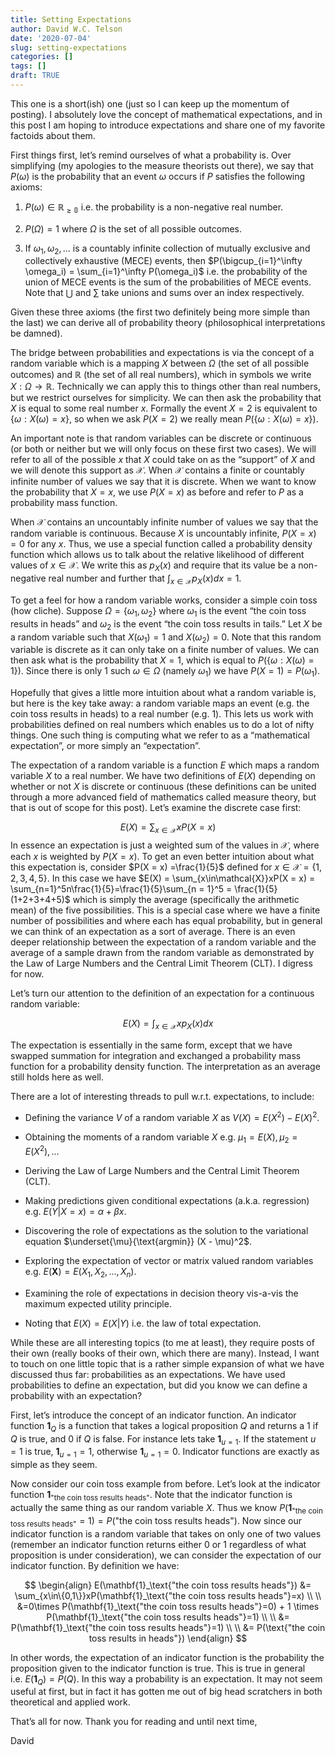 ```yaml
---
title: Setting Expectations
author: David W.C. Telson
date: '2020-07-04'
slug: setting-expectations
categories: []
tags: []
draft: TRUE
---
```


This one is a short(ish) one (just so I can keep up the momentum of posting). I absolutely love the concept of mathematical expectations, and in this post I am hoping to introduce expectations and share one of my favorite factoids about them. 

First things first, let's remind ourselves of what a probability is. Over simplifying (my apologies to the measure theorists out there), we say that $P(\omega)$ is the probability that an event $\omega$ occurs if $P$ satisfies the following axioms:

1. $P(\omega) \in \mathbb{R_{\ge0}}$ i.e. the probability is a non-negative real number.

2. $P(\Omega) = 1$ where $\Omega$ is the set of all possible outcomes.

3. If $\omega_1, \omega_2, ...$ is a countably infinite collection of mutually exclusive and collectively exhaustive (MECE) events, then $P(\bigcup_{i=1}^\infty \omega_i) = \sum_{i=1}^\infty P(\omega_i)$ i.e. the probability of the union of MECE events is the sum of the probabilities of MECE events. Note that $\bigcup$ and $\sum$ take unions and sums over an index respectively.

Given these three axioms (the first two definitely being more simple than the last) we can derive all of probability theory (philosophical interpretations be damned).

The bridge between probabilities and expectations is via the concept of a random variable which is a mapping $X$ between $\Omega$ (the set of all possible outcomes) and $\mathbb{R}$ (the set of all real numbers), which in symbols we write $X:\Omega\to\mathbb{R}$. Technically we can apply this to things other than real numbers, but we restrict ourselves for simplicity. We can then ask the probability that $X$ is equal to some real number $x$. Formally the event $X = 2$ is equivalent to $\{\omega: X(\omega) = x\}$, so when we ask $P(X = 2)$ we really mean $P(\{\omega: X(\omega) = x\})$. 

An important note is that random variables can be discrete or continuous (or both or neither but we will only focus on these first two cases). We will refer to all of the possible $x$ that $X$ could take on as the "support" of $X$ and we will denote this support as $\mathcal{X}$. When $\mathcal{X}$ contains a finite or countably infinite number of values we say that it is discrete. When we want to know the probability that $X = x$, we use $P(X=x)$ as before and refer to $P$ as a probability mass function. 

When $\mathcal{X}$ contains an uncountably infinite number of values we say that the random variable is continuous. Because $X$ is uncountably infinite, $P(X = x) = 0$ for any $x$. Thus, we use a special function called a probability density function which allows us to talk about the relative likelihood of different values of $x \in \mathcal{X}$. We write this as $p_X(x)$ and require that its value be a non-negative real number and further that $\int_{x \in \mathcal{X}}p_X(x)dx=1$.   

To get a feel for how a random variable works, consider a simple coin toss (how cliche). Suppose $\Omega = \{\omega_1, \omega_2\}$ where $\omega_1$ is the event "the coin toss results in heads" and $\omega_2$ is the event "the coin toss results in tails." Let $X$ be a random variable such that $X(\omega_1) = 1$ and $X(\omega_2) = 0$. Note that this random variable is discrete as it can only take on a finite number of values. We can then ask what is the probability that $X = 1$, which is equal to $P(\{\omega: X(\omega) = 1\})$. Since there is only $1$ such $\omega \in \Omega$ (namely $\omega_1$) we have $P(X = 1) = P(\omega_1)$. 

Hopefully that gives a little more intuition about what a random variable is, but here is the key take away: a random variable maps an event (e.g. the coin toss results in heads) to a real number (e.g. $1$). This lets us work with probabilities defined on real numbers which enables us to do a lot of nifty things. One such thing is computing what we refer to as a "mathematical expectation", or more simply an "expectation".

The expectation of a random variable is a function $E$ which maps a random variable $X$ to a real number. We have two definitions of $E(X)$ depending on whether or not $X$ is discrete or continuous (these definitions can be united through a more advanced field of mathematics called measure theory, but that is out of scope for this post). Let's examine the discrete case first:

$$E(X) = \sum_{x\in\mathcal{X}}xP(X = x)$$
In essence an expectation is just a weighted sum of the values in $\mathcal{X}$, where each $x$ is weighted by $P(X = x)$. To get an even better intuition about what this expectation is, consider $P(X = x) =\frac{1}{5}$ defined for $x \in \mathcal{X} = \{1, 2, 3, 4, 5\}$. In this case we have $E(X) = \sum_{x\in\mathcal{X}}xP(X = x) = \sum_{n=1}^5n\frac{1}{5}=\frac{1}{5}\sum_{n = 1}^5 = \frac{1}{5}(1+2+3+4+5)$ which is simply the average (specifically the arithmetic mean) of the five possibilities. This is a special case where we have a finite number of possibilities and where each has equal probability, but in general we can think of an expectation as a sort of average. There is an even deeper relationship between the expectation of a random variable and the average of a sample drawn from the random variable as demonstrated by the Law of Large Numbers and the Central Limit Theorem (CLT). I digress for now.

Let's turn our attention to the definition of an expectation for a continuous random variable:

$$E(X) = \int_{x\in\mathcal{X}}xp_X(x)dx$$

The expectation is essentially in the same form, except that we have swapped summation for integration and exchanged a probability mass function for a probability density function. The interpretation as an average still holds here as well. 

There are a lot of interesting threads to pull w.r.t. expectations, to include:

- Defining the variance $V$ of a random variable $X$ as $V(X) = E(X^2)-E(X)^2$.

- Obtaining the moments of a random variable $X$ e.g. $\mu_1 = E(X), \mu_2 = E(X^2),...$

- Deriving the Law of Large Numbers and the Central Limit Theorem (CLT).

- Making predictions given conditional expectations (a.k.a. regression) e.g. $E(Y|X=x) = \alpha + \beta x$.

- Discovering the role of expectations as the solution to the variational equation $\underset{\mu}{\text{argmin}} (X - \mu)^2$.

- Exploring the expectation of vector or matrix valued random variables e.g. $E(\mathbf{X}) = E(X_1,X_2,...,X_n)$.

- Examining the role of expectations in decision theory vis-a-vis the maximum expected utility principle.

- Noting that $E(X) = E(X|Y)$ i.e. the law of total expectation.

While these are all interesting topics (to me at least), they require posts of their own (really books of their own, which there are many). Instead, I want to touch on one little topic that is a rather simple expansion of what we have discussed thus far: probabilities as an expectations. We have used probabilities to define an expectation, but did you know we can define a probability with an expectation?

First, let's introduce the concept of an indicator function. An indicator function $\mathbf{1}_Q$ is a function that takes a logical proposition $Q$ and returns a $1$ if $Q$ is true, and $0$ if $Q$ is false. For instance lets take $\mathbf{1}_{u=1}$. If the statement $u = 1$ is true, $\mathbf{1}_{u=1} = 1$, otherwise $\mathbf{1}_{u=1} = 0$. Indicator functions are exactly as simple as they seem. 

Now consider our coin toss example from before. Let's look at the indicator function $\mathbf{1}_\text{"the coin toss results heads"}$. Note that the indicator function is actually the same thing as our random variable $X$. Thus we know $P(\mathbf{1}_\text{"the coin toss results heads"}=1)=P(\text{"the coin toss results heads"})$. Now since our indicator function is a random variable that takes on only one of two values (remember an indicator function returns either $0$ or $1$ regardless of what proposition is under consideration), we can consider the expectation of our indicator function. By definition we have:

$$
\begin{align}
E(\mathbf{1}_\text{"the coin toss results heads"}) &= \sum_{x\in\{0,1\}}xP(\mathbf{1}_\text{"the coin toss results heads"}=x) \\
\\
&=0\times P(\mathbf{1}_\text{"the coin toss results heads"}=0) + 1 \times P(\mathbf{1}_\text{"the coin toss results heads"}=1) \\
\\
&= P(\mathbf{1}_\text{"the coin toss results heads"}=1) \\
\\
&= P(\text{"the coin toss results in heads"})
\end{align}
$$

In other words, the expectation of an indicator function is the probability the proposition given to the indicator function is true. This is true in general i.e. $E(\mathbf{1}_Q) = P(Q)$. In this way a probability is an expectation. It may not seem useful at first, but in fact it has gotten me out of big head scratchers in both theoretical and applied work.

That's all for now. Thank you for reading and until next time,

David


